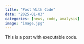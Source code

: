 ```yaml
---
title: "Post With Code"
date: "2025-01-03"
categories: [news, code, analysis]
image: "image.jpg"
---
```


This is a post with executable code.
